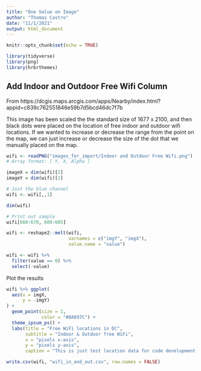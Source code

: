 ```yaml
---
title: "One Value on Image"
author: "Thomas Castro"
date: "11/1/2021"
output: html_document
---
```


```r
knitr::opts_chunk$set(echo = TRUE)

library(tidyverse)
library(png)
library(hrbrthemes)

```

## Add Indoor and Outdoor Free Wifi Column

From https://dcgis.maps.arcgis.com/apps/Nearby/index.html?appid=c839c762551846e59b7d5bcd46dc7f7b

This image has been scaled the the standard size of 1677 x 2100, and then black dots were placed on the location of free indoor and outdoor wifi locations.  If we wanted to increase or decrease the range from the point on the map, we can just increase or decrease the size of the dot that we manually placed on the map.

```r

wifi <- readPNG("images_for_import/Indoor and Outdoor Free Wifi.png")
# Array format: [ Y, X, Alpha ]

imageX = dim(wifi)[2]
imageY = dim(wifi)[1]

# Just the blue channel
wifi <- wifi[,,1] 

dim(wifi)

# Print out sample
wifi[660:670, 600:605]

```

```r

wifi <- reshape2::melt(wifi, 
                       varnames = c("imgY", "imgX"), 
                       value.name = "value")

wifi <- wifi %>% 
  filter(value == 0) %>% 
  select(-value)

```

Plot the results

```r

wifi %>% ggplot(
  aes(x = imgX,
      y = -imgY)
) +
  geom_point(size = 1,
             color = "#8A897C") +
  theme_ipsum_ps() +
  labs(title = "Free WiFi locations in DC",
       subtitle = "Indoor & Outdoor free WiFi",
       x = "pixels x-axis",
       y = "pixels y-axis",
       caption = "This is just test location data for code development only") 
```


```r

write.csv(wifi, "wifi_in_and_out.csv", row.names = FALSE)

```
